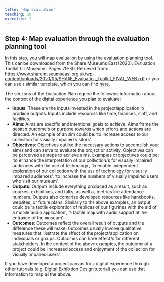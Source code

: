 ```yaml
---
title: 'Map evaluation'
teaching: 10
exercises: 2
---
```


## Step 4: Map evaluation through the evaluation planning tool

In this step, you will map evaluation by using the evaluation planning tool. This can be downloaded from the Share Museums East (2020). Evaluation Toolkit for Museums. Pages 79-80. Retrieved from: [https://www.sharemuseumseast.org.uk/wp-content/uploads/2020/05/SHARE_Evaluation_Toolkit_FINAL_WEB.pdf](https://www.sharemuseumseast.org.uk/wp-content/uploads/2020/05/SHARE_Evaluation_Toolkit_FINAL_WEB.pdf) or you can use a similar template, which you can find [here](files/evaluation_plan.pdf). 


The sections of the Evaluation Plan require the following information about the context of the digital experience you plan to evaluate:

- **Inputs**: These are the inputs invested in the project/application to produce outputs. Inputs include resources like time, finances, staff, and facilities.
- **Aims**: Aims are specific and intentional goals to achieve. Aims frame the desired outcome/s or purpose towards which efforts and actions are directed. An example of an aim could be: ‘to increase access to our collection for visually impaired visitors’.
- **Objectives**: Objectives outline the necessary actions to accomplish your aim/s and can serve to evaluate the project or activity. Objectives can be perceived as steps to achieve aims. Examples of objectives could be: ‘to enhance the interpretation of our collection/s for visually impaired audiences with the use of technology’, ‘to enable independent exploration of our collection with the use of technology for visually impaired audiences’, ‘to increase the numbers of visually impaired users who visit our museum’.
- **Outputs**: Outputs include everything produced as a result, such as courses, exhibitions, and talks, as well as metrics like attendance numbers. Outputs also comprise developed resources like handbooks, websites, or future plans. Similarly to the above examples, an output could be ‘a tactile exploration of replicas of our figurines with the aid of a mobile audio application’, ‘a tactile map with audio support at the entrance of the museum’.
- **Outcomes**: Outcomes reflect the overall result of outputs and the difference these will make. Outcomes usually involve qualitative measures that illustrate the effect of the project/application on individuals or groups. Outcomes can have effect/s for different stakeholders. In the context of the above examples, the outcome of a project could be ‘increased access and enjoyment of the collection for visually impaired users’.

If you have developed a project canvas for a digital experience through other tutorials (e.g. [Digital Exhibition Design tutorial](https://universityofbrighton.github.io/2023-exhibition-design/index.html)) you can use that information to map all the above.

